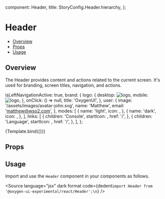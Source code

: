 
  component: Header,
  title: StoryConfig.Header.hierarchy,
};

<Meta title={meta.title} component={meta.component} />


# Header

- [Overview](#overview)
- [Props](#props)
- [Usage](#usage)

## Overview

The Header provides content and actions related to the current screen. It's used for branding, screen titles,
navigation, and actions.

  isLeftNavigationActive: true,
  brand: {
    logo: {
      desktop: <img src="/assets/images/oxygen-ui-logo-mini.svg" alt="logo" />,
      mobile: <img src="/assets/images/oxygen-ui-logo-mini.svg" alt="logo" />,
    },
    onClick: () => null,
    title: 'OxygenUI',
  },
  user: {
    image: '/assets/images/avatar-john.svg',
    name: 'Matthew',
    email: 'matthew@wso2.com',
  },
  modes: [
    {
      name: 'light',
      icon: <SunIcon />,
    },
    {
      name: 'dark',
      icon: <CresentBrightIcon />,
    },
  ],
  links: [
    {
      children: 'Console',
      startIcon: <LogsIcon />,
      href: '/',
    },
    {
      children: 'Language',
      startIcon: <LanguagesIcon />,
      href: '/',
    },
  ],
};

<Canvas>
  <Story
    name="Overview"
    parameters={withDesign('Header', 'Overview', {})}
    args={basicHeaderVariationOptions}
  >
    {Template.bind({})}
  </Story>
</Canvas>

## Props

<ArgsTable story="Overview" />

## Usage

Import and use the `Header` component in your components as follows.

<Source
  language="jsx"
  dark
  format
  code={dedent`import Header from '@oxygen-ui-experimental/react/Header';\n`}
/>
